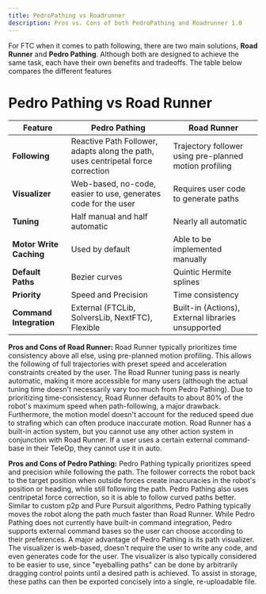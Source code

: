 ```yaml
---
title: PedroPathing vs Roadrunner
description: Pros vs. Cons of both PedroPathing and Roadrunner 1.0
---
```


For FTC when it comes to path following, there are two main solutions, **Road Runner** and **Pedro Pathing**.
Although both are designed to achieve the same task, each have their own benefits and tradeoffs. The table
below compares the different features
# Pedro Pathing vs Road Runner

| Feature                 | Pedro Pathing                                                                    | Road Runner                                            |
|-------------------------|----------------------------------------------------------------------------------|--------------------------------------------------------|
| **Following**           | Reactive Path Follower, adapts along the path, uses centripetal force correction | Trajectory follower using pre-planned motion profiling |
| **Visualizer**          | Web-based, no-code, easier to use, generates code for the user                   | Requires user code to generate paths                   |
| **Tuning**              | Half manual and half automatic                                                   | Nearly all automatic                                   |
| **Motor Write Caching** | Used by default                                                                  | Able to be implemented manually                        |
| **Default Paths**       | Bezier curves                                                                    | Quintic Hermite splines                                |
| **Priority**            | Speed and Precision                                                              | Time consistency                                       |
| **Command Integration** | External (FTCLib, SolversLib, NextFTC), Flexible                                 | Built-in (Actions), External libraries unsupported     |

**Pros and Cons of Road Runner:**
Road Runner typically prioritizes time consistency above all else, using pre-planned motion profiling. This allows the following of full trajectories with preset speed and acceleration constraints created by the user.
The Road Runner tuning pass is nearly automatic, making it more accessible for many users (although the actual tuning time doesn't necessarily vary too much from Pedro Pathing). Due to prioritizing time-consistency, Road Runner defaults to about 80% of the robot's maximum speed when path-following, a major drawback. Furthermore, the motion model doesn't account for the reduced speed due to strafing which can often produce inaccurate motion.
Road Runner has a built-in action system, but you cannot use any other action system in conjunction with Road Runner. If a user uses a certain external command-base in their TeleOp, they cannot use it in auto.

**Pros and Cons of Pedro Pathing:**
Pedro Pathing typically prioritizes speed and precision while following the path. The follower corrects the robot back to the target position when outside forces create inaccuracies in the robot's position or heading, while still following the path. Pedro Pathing also uses centripetal force correction, so it is able to follow curved paths better. Similar to custom p2p and Pure Pursuit algorithms, Pedro Pathing typically moves the robot along the path much faster than Road Runner.
While Pedro Pathing does not currently have built-in command integration, Pedro supports external command bases so the user can choose according to their preferences.
A major advantage of Pedro Pathing is its path visualizer. The visualizer is web-based, doesn't require the user to write any code, and even generates code for the user. The visualizer is also typically considered to be easier to use, since "eyeballing paths" can be done by arbitrarily dragging control points until a desired path is achieved. To assist in storage, these paths can then be exported concisely into a single, re-uploadable file.